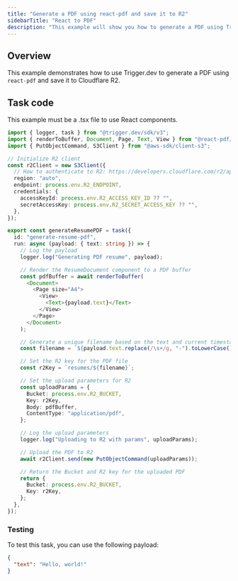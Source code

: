 ```yaml
---
title: "Generate a PDF using react-pdf and save it to R2"
sidebarTitle: "React to PDF"
description: "This example will show you how to generate a PDF using Trigger.dev."
---
```


## Overview

This example demonstrates how to use Trigger.dev to generate a PDF using `react-pdf` and save it to Cloudflare R2.

## Task code

<Info> This example must be a .tsx file to use React components. </Info>

```ts trigger/generateResumePDF.tsx
import { logger, task } from "@trigger.dev/sdk/v3";
import { renderToBuffer, Document, Page, Text, View } from "@react-pdf/renderer";
import { PutObjectCommand, S3Client } from "@aws-sdk/client-s3";

// Initialize R2 client
const r2Client = new S3Client({
  // How to authenticate to R2: https://developers.cloudflare.com/r2/api/s3/tokens/
  region: "auto",
  endpoint: process.env.R2_ENDPOINT,
  credentials: {
    accessKeyId: process.env.R2_ACCESS_KEY_ID ?? "",
    secretAccessKey: process.env.R2_SECRET_ACCESS_KEY ?? "",
  },
});

export const generateResumePDF = task({
  id: "generate-resume-pdf",
  run: async (payload: { text: string }) => {
    // Log the payload
    logger.log("Generating PDF resume", payload);

    // Render the ResumeDocument component to a PDF buffer
    const pdfBuffer = await renderToBuffer(
      <Document>
        <Page size="A4">
          <View>
            <Text>{payload.text}</Text>
          </View>
        </Page>
      </Document>
    );

    // Generate a unique filename based on the text and current timestamp
    const filename = `${payload.text.replace(/\s+/g, "-").toLowerCase()}-${Date.now()}.pdf`;

    // Set the R2 key for the PDF file
    const r2Key = `resumes/${filename}`;

    // Set the upload parameters for R2
    const uploadParams = {
      Bucket: process.env.R2_BUCKET,
      Key: r2Key,
      Body: pdfBuffer,
      ContentType: "application/pdf",
    };

    // Log the upload parameters
    logger.log("Uploading to R2 with params", uploadParams);

    // Upload the PDF to R2
    await r2Client.send(new PutObjectCommand(uploadParams));

    // Return the Bucket and R2 key for the uploaded PDF
    return {
      Bucket: process.env.R2_BUCKET,
      Key: r2Key,
    };
  },
});
```

### Testing

To test this task, you can use the following payload:

```json
{
  "text": "Hello, world!"
}
```

